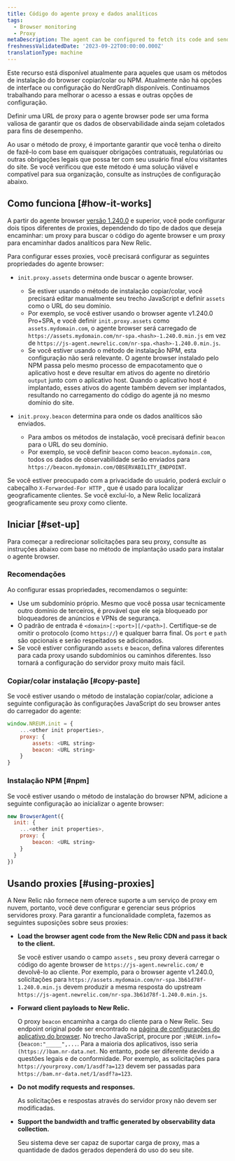 ```yaml
---
title: Código do agente proxy e dados analíticos
tags:
  - Browser monitoring
  - Proxy
metaDescription: The agent can be configured to fetch its code and send analytics through a proxy server instead of New Relic's endpoints.
freshnessValidatedDate: '2023-09-22T00:00:00.000Z'
translationType: machine
---
```


<Callout variant="important">
  Este recurso está disponível atualmente para aqueles que usam os métodos de instalação do browser copiar/colar ou NPM. Atualmente não há opções de interface ou configuração do NerdGraph disponíveis. Continuamos trabalhando para melhorar o acesso a essas e outras opções de configuração.
</Callout>

Definir uma URL de proxy para o agente browser pode ser uma forma valiosa de garantir que os dados de observabilidade ainda sejam coletados para fins de desempenho.

Ao usar o método de proxy, é importante garantir que você tenha o direito de fazê-lo com base em quaisquer obrigações contratuais, regulatórias ou outras obrigações legais que possa ter com seu usuário final e/ou visitantes do site. Se você verificou que este método é uma solução viável e compatível para sua organização, consulte as instruções de configuração abaixo.

## Como funciona [#how-it-works]

A partir do agente browser [versão 1.240.0](/docs/release-notes/new-relic-browser-release-notes/browser-agent-release-notes) e superior, você pode configurar dois tipos diferentes de proxies, dependendo do tipo de dados que deseja encaminhar: um proxy para buscar o código do agente browser e um proxy para encaminhar dados analíticos para New Relic.

Para configurar esses proxies, você precisará configurar as seguintes propriedades do agente browser:

* `init.proxy.assets` determina onde buscar o agente browser.

  * Se estiver usando o método de instalação copiar/colar, você precisará editar manualmente seu trecho JavaScript e definir `assets` como o URL do seu domínio.
  * Por exemplo, se você estiver usando o browser agente v1.240.0 Pro+SPA, e você definir `init.proxy.assets` como `assets.mydomain.com`, o agente browser será carregado de `https://assets.mydomain.com/nr-spa.<hash>-1.240.0.min.js` em vez de `https://js-agent.newrelic.com/nr-spa.<hash>-1.240.0.min.js`.
  * Se você estiver usando o método de instalação NPM, esta configuração não será relevante. O agente browser instalado pelo NPM passa pelo mesmo processo de empacotamento que o aplicativo host e deve resultar em ativos do agente no diretório `output` junto com o aplicativo host. Quando o aplicativo host é implantado, esses ativos do agente também devem ser implantados, resultando no carregamento do código do agente já no mesmo domínio do site.

* `init.proxy.beacon` determina para onde os dados analíticos são enviados.

  * Para ambos os métodos de instalação, você precisará definir `beacon` para o URL do seu domínio.
  * Por exemplo, se você definir `beacon` como `beacon.mydomain.com`, todos os dados de observabilidade serão enviados para `https://beacon.mydomain.com/OBSERVABILITY_ENDPOINT`.

Se você estiver preocupado com a privacidade do usuário, poderá excluir o cabeçalho `X-Forwarded-For HTTP` , que é usado para localizar geograficamente clientes. Se você excluí-lo, a New Relic localizará geograficamente seu proxy como cliente.

## Iniciar [#set-up]

Para começar a redirecionar solicitações para seu proxy, consulte as instruções abaixo com base no método de implantação usado para instalar o agente browser.

### Recomendações

Ao configurar essas propriedades, recomendamos o seguinte:

* Use um subdomínio próprio. Mesmo que você possa usar tecnicamente outro domínio de terceiros, é provável que ele seja bloqueado por bloqueadores de anúncios e VPNs de segurança.
* O padrão de entrada é `<domain>[:<port>][/<path>]`. Certifique-se de omitir o protocolo (como `https://`) e qualquer barra final. Os `port` e `path` são opcionais e serão respeitados se adicionados.
* Se você estiver configurando `assets` e `beacon`, defina valores diferentes para cada proxy usando subdomínios ou caminhos diferentes. Isso tornará a configuração do servidor proxy muito mais fácil.

### Copiar/colar instalação [#copy-paste]

Se você estiver usando o método de instalação copiar/colar, adicione a seguinte configuração às configurações JavaScript do seu browser antes do carregador do agente:

```js
window.NREUM.init = {
    ...<other init properties>,
    proxy: {
        assets: <URL string>
        beacon: <URL string>
    }
}
```

### Instalação NPM [#npm]

Se você estiver usando o método de instalação do browser NPM, adicione a seguinte configuração ao inicializar o agente browser:

```js
new BrowserAgent({ 
  init: {
    ...<other init properties>,
    proxy: {
        beacon: <URL string>
    }
  }
})
```

## Usando proxies [#using-proxies]

A New Relic não fornece nem oferece suporte a um serviço de proxy em nuvem, portanto, você deve configurar e gerenciar seus próprios servidores proxy. Para garantir a funcionalidade completa, fazemos as seguintes suposições sobre seus proxies:

* <DNT>**Load the browser agent code from the New Relic CDN and pass it back to the client.**</DNT>

  Se você estiver usando o campo `assets` , seu proxy deverá carregar o código do agente browser de `https://js-agent.newrelic.com/` e devolvê-lo ao cliente. Por exemplo, para o browser agente v1.240.0, solicitações para `https://assets.mydomain.com/nr-spa.3b61d78f-1.240.0.min.js` devem produzir a mesma resposta do upstream `https://js-agent.newrelic.com/nr-spa.3b61d78f-1.240.0.min.js`.

* <DNT>**Forward client payloads to New Relic.**</DNT>

  O proxy `beacon` encaminha a carga do cliente para o New Relic. Seu endpoint original pode ser encontrado na [página de configurações do aplicativo do browser](/docs/browser/new-relic-browser/configuration/browser-app-settings-page/). No trecho JavaScript, procure por `;NREUM.info={beacon:"_____",...`. Para a maioria dos aplicativos, isso seria `(https://)bam.nr-data.net`. No entanto, pode ser diferente devido a questões legais e de conformidade. Por exemplo, as solicitações para `https://yourproxy.com/1/asdf?a=123` devem ser passadas para `https://bam.nr-data.net/1/asdf?a=123`.

* <DNT>**Do not modify requests and responses.**</DNT>

  As solicitações e respostas através do servidor proxy não devem ser modificadas.

* <DNT>**Support the bandwidth and traffic generated by observability data collection.**</DNT>

  Seu sistema deve ser capaz de suportar carga de proxy, mas a quantidade de dados gerados dependerá do uso do seu site.